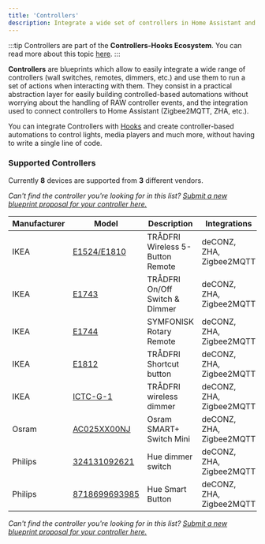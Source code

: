 ```yaml
---
title: 'Controllers'
description: Integrate a wide set of controllers in Home Assistant and provide an easy to use interface to run custom actions on a controller event.
---
```


:::tip
Controllers are part of the **Controllers-Hooks Ecosystem**. You can read more about this topic [here](/docs/controllers-hooks-ecosystem).
:::


**Controllers** are blueprints which allow to easily integrate a wide range of controllers (wall switches, remotes, dimmers, etc.) and use them to run a set of actions when interacting with them. They consist in a practical abstraction layer for easily building controlled-based automations without worrying about the handling of RAW controller events, and the integration used to connect controllers to Home Assistant (Zigbee2MQTT, ZHA, etc.).

You can integrate Controllers with [Hooks](hooks) and create controller-based automations to control lights, media players and much more, without having to write a single line of code.

### Supported Controllers

Currently **8** devices are supported from **3** different vendors.

_Can't find the controller you're looking for in this list? [Submit a new blueprint proposal for your controller here.](https://github.com/EPMatt/awesome-ha-blueprints/issues/new?assignees=&labels=blueprint%2Cnew%2Ccontroller&template=new-controller-support.md&title=New+Controller+-+)_

| Manufacturer | Model                                                               | Description                      | Integrations             | Picture                                                                             |
| ------------ | ------------------------------------------------------------------- | -------------------------------- | ------------------------ | ----------------------------------------------------------------------------------- |
| IKEA         | [E1524/E1810](/docs/blueprints/controllers/ikea_e1524_e1810)        | TRÅDFRI Wireless 5-Button Remote | deCONZ, ZHA, Zigbee2MQTT | <Image>![ikea_e1524_e1810](/img/controllers/ikea_e1524_e1810.png)</Image>           |
| IKEA         | [E1743](/docs/blueprints/controllers/ikea_e1743)                    | TRÅDFRI On/Off Switch & Dimmer   | deCONZ, ZHA, Zigbee2MQTT | <Image>![ikea_e1743](/img/controllers/ikea_e1743.png)</Image>                       |
| IKEA         | [E1744](/docs/blueprints/controllers/ikea_e1744)                    | SYMFONISK Rotary Remote          | deCONZ, ZHA, Zigbee2MQTT | <Image>![ikea_e1744](/img/controllers/ikea_e1744.png)</Image>                       |
| IKEA         | [E1812](/docs/blueprints/controllers/ikea_e1812)                    | TRÅDFRI Shortcut button          | deCONZ, ZHA, Zigbee2MQTT | <Image>![ikea_e1812](/img/controllers/ikea_e1812.png)</Image>                       |
| IKEA         | [ICTC-G-1](/docs/blueprints/controllers/ikea_ictc_g_1)              | TRÅDFRI wireless dimmer          | deCONZ, ZHA, Zigbee2MQTT | <Image>![ikea_ictc_g_1](/img/controllers/ikea_ictc_g_1.png)</Image>                 |
| Osram        | [AC025XX00NJ](/docs/blueprints/controllers/osram_ac025xx00nj)       | Osram SMART+ Switch Mini         | deCONZ, ZHA, Zigbee2MQTT | <Image>![osram_ac025xx00nj](/img/controllers/osram_ac025xx00nj.png)</Image>         |
| Philips      | [324131092621](/docs/blueprints/controllers/philips_324131092621)   | Hue dimmer switch                | deCONZ, ZHA, Zigbee2MQTT | <Image>![philips_324131092621](/img/controllers/philips_324131092621.png)</Image>   |
| Philips      | [8718699693985](/docs/blueprints/controllers/philips_8718699693985) | Hue Smart Button                 | deCONZ, ZHA, Zigbee2MQTT | <Image>![philips_8718699693985](/img/controllers/philips_8718699693985.png)</Image> |

_Can't find the controller you're looking for in this list? [Submit a new blueprint proposal for your controller here.](https://github.com/EPMatt/awesome-ha-blueprints/issues/new?assignees=&labels=blueprint%2Cnew%2Ccontroller&template=new-controller-support.md&title=New+Controller+-+)_
